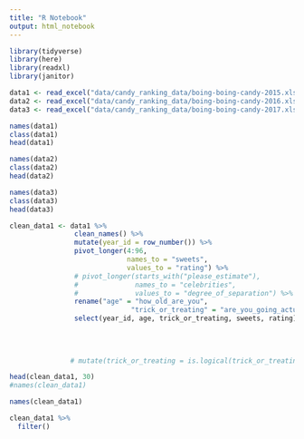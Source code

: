```yaml
---
title: "R Notebook"
output: html_notebook
---
```


```r
library(tidyverse)
library(here)
library(readxl)
library(janitor)
```

```r
data1 <- read_excel("data/candy_ranking_data/boing-boing-candy-2015.xlsx")
data2 <- read_excel("data/candy_ranking_data/boing-boing-candy-2016.xlsx")
data3 <- read_excel("data/candy_ranking_data/boing-boing-candy-2017.xlsx")
```

```r
names(data1)
class(data1)
head(data1)
```


```r
names(data2)
class(data2)
head(data2)
```

```r
names(data3)
class(data3)
head(data3)
```


```r
clean_data1 <- data1 %>% 
                clean_names() %>% 
                mutate(year_id = row_number()) %>% 
                pivot_longer(4:96,
                             names_to = "sweets",
                             values_to = "rating") %>% 
                # pivot_longer(starts_with("please_estimate"),
                #              names_to = "celebrities",
                #              values_to = "degree_of_separation") %>% 
                rename("age" = "how_old_are_you",
                              "trick_or_treating" = "are_you_going_actually_going_trick_or_treating_yourself") %>% 
                select(year_id, age, trick_or_treating, sweets, rating) #%>% 
                
  
  
  
               # mutate(trick_or_treating = is.logical(trick_or_treating))

head(clean_data1, 30)
#names(clean_data1)
```

```r
names(clean_data1)
```

```r
clean_data1 %>% 
  filter()
```





